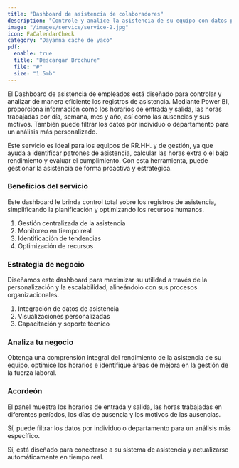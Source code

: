 ```yaml
---
title: "Dashboard de asistencia de colaboradores"
description: "Controle y analice la asistencia de su equipo con datos precisos y en tiempo real."
image: "/images/service/service-2.jpg"
icon: FaCalendarCheck
category: "Dayanna cache de yaco"
pdf:
  enable: true
  title: "Descargar Brochure"
  file: "#"
  size: "1.5mb"
---
```


El Dashboard de asistencia de empleados está diseñado para controlar y analizar de manera eficiente los registros de asistencia. Mediante Power BI, proporciona información como los horarios de entrada y salida, las horas trabajadas por día, semana, mes y año, así como las ausencias y sus motivos. También puede filtrar los datos por individuo o departamento para un análisis más personalizado.

Este servicio es ideal para los equipos de RR.HH. y de gestión, ya que ayuda a identificar patrones de asistencia, calcular las horas extra o el bajo rendimiento y evaluar el cumplimiento. Con esta herramienta, puede gestionar la asistencia de forma proactiva y estratégica.

### Beneficios del servicio

Este dashboard le brinda control total sobre los registros de asistencia, simplificando la planificación y optimizando los recursos humanos.

1. Gestión centralizada de la asistencia
2. Monitoreo en tiempo real
3. Identificación de tendencias
4. Optimización de recursos

### Estrategia de negocio

Diseñamos este dashboard para maximizar su utilidad a través de la personalización y la escalabilidad, alineándolo con sus procesos organizacionales.

1. Integración de datos de asistencia
2. Visualizaciones personalizadas
3. Capacitación y soporte técnico

### Analiza tu negocio

Obtenga una comprensión integral del rendimiento de la asistencia de su equipo, optimice los horarios e identifique áreas de mejora en la gestión de la fuerza laboral.

### Acordeón

<Accordion client:load title="¿Qué datos puede mostrar este dashboard?">  

El panel muestra los horarios de entrada y salida, las horas trabajadas en diferentes períodos, los días de ausencia y los motivos de las ausencias.

</Accordion>  

<Accordion client:load title="¿Puedo buscar por departamento o empleado?">  

Sí, puede filtrar los datos por individuo o departamento para un análisis más específico.

</Accordion>  

<Accordion client:load title="¿Se actualiza automáticamente con los nuevos registros?">  

Sí, está diseñado para conectarse a su sistema de asistencia y actualizarse automáticamente en tiempo real.

</Accordion>